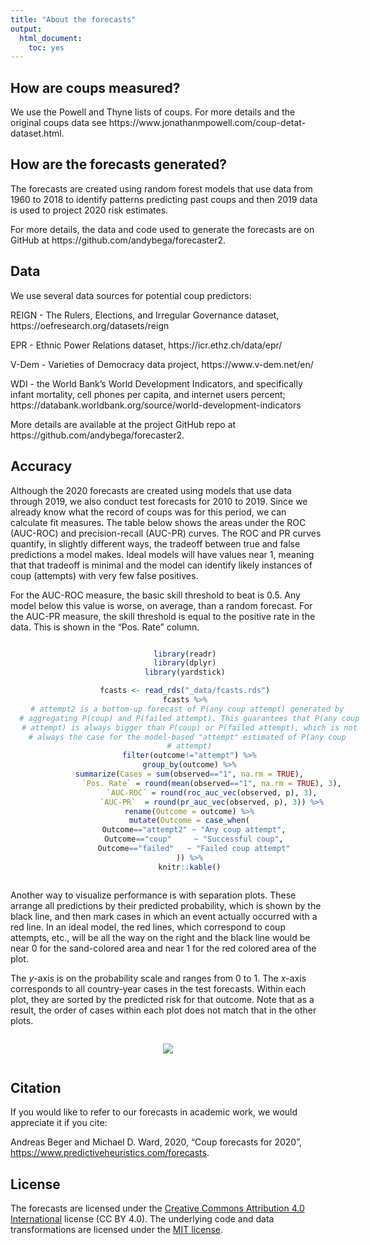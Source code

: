 ```yaml
---
title: "About the forecasts"
output:
  html_document:
    toc: yes
---
```


## How are coups measured?

We use the Powell and Thyne lists of coups. For more details and the original coups data see https://www.jonathanmpowell.com/coup-detat-dataset.html.

## How are the forecasts generated?

The forecasts are created using random forest models that use data from 1960 to 2018 to identify patterns predicting past coups and then 2019 data is used to project 2020 risk estimates. 

For more details, the data and code used to generate the forecasts are on GitHub at https://github.com/andybega/forecaster2. 

## Data

We use several data sources for potential coup predictors:

REIGN - The Rulers, Elections, and Irregular Governance dataset, https://oefresearch.org/datasets/reign

EPR - Ethnic Power Relations dataset, https://icr.ethz.ch/data/epr/

V-Dem - Varieties of Democracy data project, https://www.v-dem.net/en/

WDI - the World Bank's World Development Indicators, and specifically infant mortality, cell phones per capita, and internet users percent; https://databank.worldbank.org/source/world-development-indicators

More details are available at the project GitHub repo at https://github.com/andybega/forecaster2.

## Accuracy

Although the 2020 forecasts are created using models that use data through 2019, we also conduct test forecasts for 2010 to 2019. Since we already know what the record of coups was for this period, we can calculate fit measures. The table below shows the areas under the ROC (AUC-ROC) and precision-recall (AUC-PR) curves. The ROC and PR curves quantify, in slightly different ways, the tradeoff between true and false predictions a model makes. Ideal models will have values near 1, meaning that that tradeoff is minimal and the model can identify likely instances of coup (attempts) with very few false positives. 

For the AUC-ROC measure, the basic skill threshold to beat is 0.5. Any model below this value is worse, on average, than a random forecast. For the AUC-PR measure, the skill threshold is equal to the positive rate in the data. This is shown in the "Pos. Rate" column. 

<div style = "text-align: center">
<div style = "max-width: 600px; display: inline-block;">

```r
library(readr)
library(dplyr)
library(yardstick)

fcasts <- read_rds("_data/fcasts.rds")
fcasts %>%
  # attempt2 is a bottom-up forecast of P(any coup attempt) generated by 
  # aggregating P(coup) and P(failed attempt). This guarantees that P(any coup
  # attempt) is always bigger than P(coup) or P(failed attempt), which is not
  # always the case for the model-based "attempt" estimated of P(any coup 
  # attempt)
  filter(outcome!="attempt") %>%
  group_by(outcome) %>%
  summarize(Cases = sum(observed=="1", na.rm = TRUE),
            `Pos. Rate` = round(mean(observed=="1", na.rm = TRUE), 3),
            `AUC-ROC` = round(roc_auc_vec(observed, p), 3),
            `AUC-PR`  = round(pr_auc_vec(observed, p), 3)) %>%
  rename(Outcome = outcome) %>%
  mutate(Outcome = case_when(
    Outcome=="attempt2" ~ "Any coup attempt",
    Outcome=="coup"     ~ "Successful coup",
    Outcome=="failed"   ~ "Failed coup attempt"
  )) %>%
  knitr::kable()
```

</div>
</div>

Another way to visualize performance is with separation plots. These arrange all predictions by their predicted probability, which is shown by the black line, and then mark cases in which an event actually occurred with a red line. In an ideal model, the red lines, which correspond to coup attempts, etc., will be all the way on the right and the black line would be near 0 for the sand-colored area and near 1 for the red colored area of the plot. 

The _y_-axis is on the probability scale and ranges from 0 to 1. The _x_-axis corresponds to all country-year cases in the test forecasts. Within each plot, they are sorted by the predicted risk for that outcome. Note that as a result, the order of cases within each plot does not match that in the other plots. 

<div style = "text-align: center">
<div style = "max-width: 600px; display: inline-block;">
![](img/sepplot.png)
</div>
</div>

## Citation

If you would like to refer to our forecasts in academic work, we would appreciate it if you cite:

Andreas Beger and Michael D. Ward, 2020, "Coup forecasts for 2020", <https://www.predictiveheuristics.com/forecasts>. 

## License

The forecasts are licensed under the [Creative Commons Attribution 4.0 International](https://creativecommons.org/licenses/by/4.0/) license (CC BY 4.0). The underlying code and data transformations are licensed under the [MIT license](https://github.com/andybega/forecaster2/blob/master/LICENSE.md).




